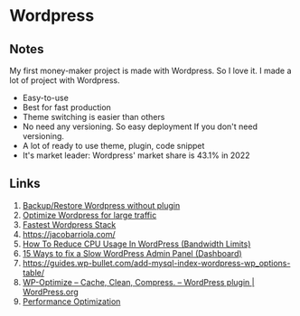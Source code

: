 # Wordpress

## Notes

My first money-maker project is made with Wordpress. So I love it. I made a lot of project with Wordpress.

- Easy-to-use
- Best for fast production
- Theme switching is easier than others
- No need any versioning. So easy deployment If you don't need versioning.
- A lot of ready to use theme, plugin, code snippet
- It's market leader: Wordpress' market share is 43.1% in 2022

## Links

1. [Backup/Restore Wordpress without plugin](https://www.linuxbabe.com/backup/backup-and-restore-wordpress-site-without-a-plugin)
2. [Optimize Wordpress for large traffic](https://blog.unixy.net/2009/12/optimize-a-large-high-traffic-wordpress-blog/)
3. [Fastest Wordpress Stack](https://bigstep.com/blog/building-the-fastest-wordpress-stack-2021-edition)
4. https://jacobarriola.com/
5. [How To Reduce CPU Usage In WordPress (Bandwidth Limits)](https://onlinemediamasters.com/reduce-cpu-usage-wordpress/)
6. [15 Ways to fix a Slow WordPress Admin Panel (Dashboard)](https://onlinemediamasters.com/slow-wordpress-admin-panel/)
7. https://guides.wp-bullet.com/add-mysql-index-wordpress-wp_options-table/
8. [WP-Optimize &#8211; Cache, Clean, Compress. &#8211; WordPress plugin &#124; WordPress.org](https://wordpress.org/plugins/wp-optimize/,)
9. [Performance Optimization](https://easyengine.io/tutorials/wordpress/performance-optimization/)
